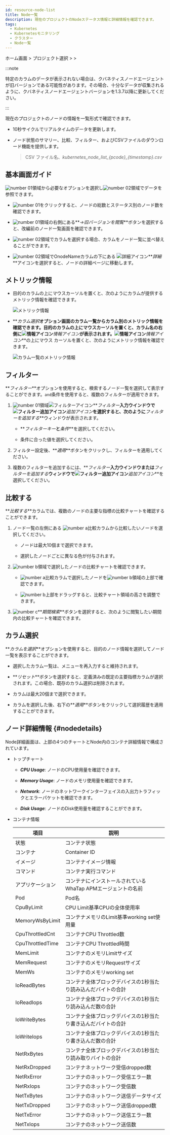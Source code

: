 ```yaml
---
id: resource-node-list
title: Node一覧
description: 現在のプロジェクトのNodeステータス情報と詳細情報を確認できます。
tags:
  - Kubernetes
  - Kubernetesモニタリング
  - クラスター
  - Node一覧
---
```


ホーム画面 > プロジェクト選択 > <Cmdname sid="cluster" className="uitext" /> > <Cmdname sid="node_list" className="uitext" />

:::note

特定のカラムのデータが表示されない場合は、クバネティスノードエージェントが旧バージョンである可能性があります。その場合、十分なデータが収集されるように、クバネティスノードエージェントバージョンを1.3.7以降に更新してください。 

:::

現在のプロジェクトのノードの情報を一覧形式で確認できます。

- 10秒サイクルでリアルタイムのデータを更新します。

- ノード状態のサマリー、比較、フィルター、およびCSVファイルのダウンロード機能を提供します。
  > CSV ファイル名、_kubernetes_node_list\_{pcode}\_{timestamp}.csv_

## 基本画面ガイド

<ImgLang img='k8s-resource-node-list-m.png' desc='ノードリスト基本画面' />

![number 01](/img/number-01.png)領域から必要なオプションを選択し![number 02](/img/number-02.png)領域でデータを参照できます。 

- ![number 01](/img/number-01.png)をクリックすると、ノードの総数とステータス別のノード数を確認できます。

- ![number 01](/img/number-01.png)領域の右側にある**_→旧バージョンを閲覧_**ボタンを選択すると、改編前のノード一覧画面を確認できます。

- ![number 02](/img/number-02.png)領域でカラムを選択する場合、カラムをノード一覧に並べ替えることができます。 

- ![number 02](/img/number-02.png)領域でOnodeNameカラムの下にある ![詳細アイコン](/img/ic-pageview.svg)**_詳細_**アイコンを選択すると、ノードの詳細ページに移動します。

## メトリック情報

- 目的のカラムの上にマウスカーソルを置くと、次のようにカラムが提供するメトリック情報を確認できます。 

  ![メトリック情報](/img/k8s-resource-node-list-metric-info.png)

- **_カラム選択_**オプション画面のカラム一覧からカラム別のメトリック情報を確認できます。目的のカラムの上にマウスカーソルを置くと、カラム名の右側に![情報アイコン](/img/ico-info.svg)**_情報アイコン_**が表示されます。![情報アイコン](/img/ico-info.svg)**_情報アイコン_**の上にマウス カーソルを置くと、次のようにメトリック情報を確認できます。 

  ![カラム一覧のメトリック情報](/img/k8s-resource-node-list-metric-info-cl.png)

## フィルター

**_フィルター_**オプションを使用すると、検索するノード一覧を選択して表示することができます。`and`条件を使用すると、複数のフィルターが適用できます。

1. ![number 01](/img/number-01.png)領域![フィルターアイコン](/img/ico-filter.svg)**_フィルター_**入力ウインドウで![フィルター追加アイコン](/img/ico-add.svg)**_追加アイコン_**を選択すると、次のように**_フィルターを追加する_**ウィンドウが表示されます。

   <ImgLang img='k8s-resource-container-list-add-filter.png' desc='フィルター追加' />

   - **_フィルターキー_**と**_条件_**を選択してください。

   - 条件に合った値を選択してください。

2. フィルター設定後、**_適用_**ボタンをクリックし、フィルターを適用してください。

3. 複数のフィルターを追加するには、**_フィルター_**入力ウインドウまたは**_フィルターを追加する_**ウィンドウで![フィルター追加アイコン](/img/ico-add.svg)**_追加アイコン_**を選択してください。

## 比較する

**_比較する_**カラムでは、複数のノードの主要な指標の比較チャートを確認することができます。 

<ImgLang img='k8s-resource-node-list-compare.png' desc='比較する sc' />

1. ノード一覧の左側にある ![number a](/img/char-a.svg)比較カラムから比較したいノードを選択してください。 

   - ノードは最大10個まで選択できます。 

   - 選択したノードごとに異なる色が付与されます。

2. ![number b](/img/char-b.svg)領域で選択したノードの比較チャートを確認できます。 

   - ![number a](/img/char-a.svg)比較カラムで選択したノードを![number b](/img/char-b.svg)領域の上部で確認できます。

   - ![number b](/img/char-b.svg)上部をドラッグすると、比較チャート領域の高さを調整できます。

3. ![number c](/img/char-c.svg)**_期間検索_**ボタンを選択すると、次のように閲覧したい期間内の比較チャートを確認できます。

   <ImgLang img='k8s-resource-node-list-compare-time.png' desc='期間参照' />

## カラム選択

**_カラムを選択_**オプションを使用すると、目的のノード情報を選択してノード一覧を表示することができます。 

<ImgLang img='k8s-resource-node-list-cl.png' desc='フィルター追加' />

- 選択したカラム一覧は、メニューを再入力すると維持されます。

- **_リセット_**ボタンを選択すると、定義済みの既定の主要指標カラムが選択されます。この場合、既存のカラム選択は削除されます。

- カラムは最大20個まで選択できます。

- カラムを選択した後、右下の**_適用_**ボタンをクリックして選択履歴を適用することができます。

## ノード詳細情報 {#nodedetails}

Node詳細画面は、上部の4つのチャートとNode内のコンテナ詳細情報で構成されています。

<ImgLang img='k8s-resource-node-detail.png' desc='Node詳細画面' />

- トップチャート

  - **_CPU Usage_**: ノードのCPU使用量を確認できます。

  - **_Memory Usage_**: ノードのメモリ使用量を確認できます。

  - **_Network_**: ノードのネットワークインターフェイスの入出力トラフィックとエラーパケットを確認できます。

  - **_Disk Usage_**: ノードのDisk使用量を確認することができます。 

- コンテナ情報

  | 項目                | 説明                                                |
  | ----------------- | ------------------------------------------------- |
  | 状態                | コンテナ状態                                            |
  | コンテナ              | Container ID                                      |
  | イメージ              | コンテナイメージ情報                                        |
  | コマンド              | コンテナ実行コマンド                                        |
  | アプリケーション          | コンテナにインストールされているWhaTap APMエージェントの名前               |
  | Pod               | Pod名                                              |
  | CpuByLimit        | CPU Limit基準CPUの全体使用率                              |
  | MemoryWsByLimit   | コンテナメモリのLimit基準working set使用量                     |
  | CpuThrottledCnt   | コンテナCPU Throttled数                                |
  | CpuThrottledTime  | コンテナCPU Throttled時間                               |
  | MemLimit          | コンテナのメモリLimitサイズ                                  |
  | MemRequest        | コンテナのメモリRequestサイズ                                |
  | MemWs             | コンテナのメモリworking set                               |
  | IoReadBytes       | コンテナ全体ブロックデバイスの1秒当たり読み込んだバイトの合計                   |
  | IoReadIops        | コンテナ全体ブロックデバイスの1秒当たり読み込んだ数の合計                     |
  | IoWriteBytes      | コンテナ全体ブロックデバイスの1秒当たり書き込んだバイトの合計                   |
  | IoWriteIops       | コンテナ全体ブロックデバイスの1秒当たり書き込んだ数の合計                     |
  | NetRxBytes        | コンテナ全体ブロックデバイスの1秒当たり読み取りバイトの合計                    |
  | NetRxDropped      | コンテナネットワーク受信dropped数                              |
  | NetRxError        | コンテナのネットワーク受信エラー数                                 |
  | NetRxIops         | コンテナのネットワーク受信数                                    |
  | NetTxBytes        | コンテナのネットワーク送信データサイズ                               |
  | NetTxDropped      | コンテナのネットワーク送信dropped数                             |
  | NetTxError        | コンテナのネットワーク送信エラー数                                 |
  | NetTxIops         | コンテナのネットワーク送信数                                    |
